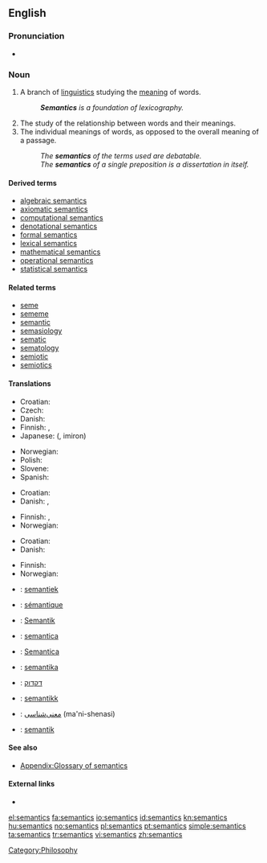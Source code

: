 ==English==
{{wikipedia}}

===Pronunciation===
* {{IPA|/sɪˈmæntɪks/}}

===Noun===
{{en-noun|-}}

# {{linguistics}} A branch of [[linguistics]] studying the [[meaning]] of words.
#: '''''Semantics''' is a foundation of lexicography.''
# The study of the relationship between words and their meanings.
# The individual meanings of words, as opposed to the overall meaning of a passage.
#: ''The '''semantics''' of the terms used are debatable.''
#: ''The '''semantics''' of a single preposition is a dissertation in itself.''

====Derived terms====
* [[algebraic semantics]]
* [[axiomatic semantics]]
* [[computational semantics]]
* [[denotational semantics]]
* [[formal semantics]]
* [[lexical semantics]]
* [[mathematical semantics]]
* [[operational semantics]]
* [[statistical semantics]]

====Related terms====
* [[seme]]
* [[sememe]]
* [[semantic]]
* [[semasiology]]
* [[sematic]]
* [[sematology]]
* [[semiotic]]
* [[semiotics]]

====Translations====
{{trans-top|science of the meaning of words}}
* Croatian: {{t-|hr|semantika|f}}
* Czech: {{t-|cs|sémantika|f}}
* Danish: {{t|da|semantik|c}}
* Finnish: {{t-|fi|semantiikka}}, {{t-|fi|merkitysoppi}}
* Japanese: {{Jpan|[[意味論]]}} ({{Jpan|[[いみろん]]}}, imiron)
{{trans-mid}}
* Norwegian: {{t+|no|semantikk|m}}
* Polish: {{t+|pl|semantyka|f}}
* Slovene: {{t+|sl|pomenoslovje|n}}
* Spanish: {{t+|es|semántica|f}}
{{trans-bottom}}

{{trans-top|study of the relationship between words and their meanings}}
* Croatian: {{t-|hr|semantika|f}}
* Danish: {{t|da|semantik|c}}, {{t|da|betydningslære|c}}
{{trans-mid}}
* Finnish: {{t-|fi|semantiikka}}, {{t-|fi|merkitysoppi}}
* Norwegian: {{t+|no|semantikk|m}}
{{trans-bottom}}

{{trans-top|individual meanings of words}}
* Croatian: {{t-|hr|semantika|f}}
* Danish: {{t|da|semantik|c}}
{{trans-mid}}
* Finnish: {{t-|fi|semantiikka}}
* Norwegian: {{t+|no|semantikk|m}}
{{trans-bottom}}

{{checktrans-top}}
* {{ttbc|Dutch}}: [[semantiek]] {{f}}
* {{ttbc|fr}}: [[sémantique]] {{f}}
* {{ttbc|German}}: [[Semantik]] {{f}}
* {{ttbc|Interlingua}}: [[semantica]]
* {{ttbc|Italian}}: [[Semantica]] {{f}}
* {{ttbc|Lithuanian}}: [[semantika]] {{f}}
* {{ttbc|Hebrew}}: [[דקדוק]]
* {{ttbc|Norwegian}}: [[semantikk]] {{c}}
* {{ttbc|Persian}}: [[معنی‌شناسی]] (ma'ni-shenasi)
* {{ttbc|Swedish}}: [[semantik]] {{c}}
{{trans-bottom}}

====See also====
* [[Appendix:Glossary of semantics]]

====External links====
<!-- Note: absent in Webster 1913 and Century 1911 -->
* {{R:OneLook}}

[[Category:Philosophy]]

[[el:semantics]]
[[fa:semantics]]
[[io:semantics]]
[[id:semantics]]
[[kn:semantics]]
[[hu:semantics]]
[[no:semantics]]
[[pl:semantics]]
[[pt:semantics]]
[[simple:semantics]]
[[ta:semantics]]
[[tr:semantics]]
[[vi:semantics]]
[[zh:semantics]]